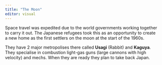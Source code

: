 ```yaml
---
title: "The Moon"
editor: visual
---
```


Space travel was expedited due to the world governments working together to carry it out. The Japanese refugees took this as an opportunity to create a new home as the first settlers on the moon at the start of the 1960s.

They have 2 major metropolises there called **Usagi** (Rabbit) and **Kaguya**. They specialise in combustion light-gas guns (large cannons with high velocity) and mechs. When they are ready they plan to take back Japan.
